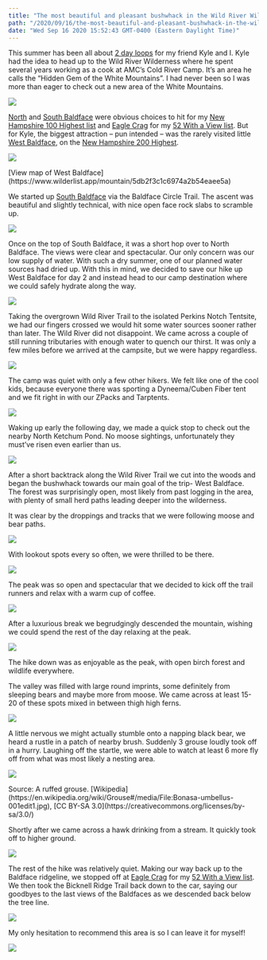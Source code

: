 ```yaml
---
title: "The most beautiful and pleasant bushwhack in the Wild River Wilderness"
path: "/2020/09/16/the-most-beautiful-and-pleasant-bushwhack-in-the-wild-river-wilderness/"
date: "Wed Sep 16 2020 15:52:43 GMT-0400 (Eastern Daylight Time)"
---
```


 This summer has been all about [2 day loops](http://reconnect.life/2020/08/14/creating-a-vt-4k-loop-escaping-the-nh-crowds-and-stumbling-on-some-stinging-nettle/) for my friend Kyle and I. Kyle had the idea to head up to the Wild River Wilderness where he spent several years working as a cook at AMC’s Cold River Camp. It’s an area he calls the “Hidden Gem of the White Mountains”. I had never been so I was more than eager to check out a new area of the White Mountains. 

![](2009-Wil-River-North-Bald-Face-500x375.jpg)

[North](https://www.wilderlist.app/mountains/5d8fbf1ae0364e2a604d74d9) and [South Baldface](https://www.wilderlist.app/mountain/5d8fbf46e0364e2a604d74da) were obvious choices to hit for my [New Hampshire 100 Highest list](https://www.wilderlist.app/lists/5d8d8bc8ac1095001788bbcb) and [Eagle Crag](https://www.wilderlist.app/mountain/5db9d55a2d4ef1001786a432) for my [52 With a View list](https://www.wilderlist.app/list/5db9dd9a2d4ef1001786a43f). But for Kyle, the biggest attraction – pun intended – was the rarely visited little [West Baldface](https://www.wilderlist.app/mountain/5db2f3c1c6974a2b54eaee5a), on the [New Hampshire 200 Highest](https://www.wilderlist.app/list/5db37a25e52f3b0017dc5577). 

[![](wilderlist-map-west-baldface-500x350.jpg)](https://www.wilderlist.app/mountain/5db2f3c1c6974a2b54eaee5a)

<Figcaption>[View map of West Baldface](https://www.wilderlist.app/mountain/5db2f3c1c6974a2b54eaee5a)</Figcaption>

 We started up [South Baldface](https://www.wilderlist.app/mountain/5d8fbf46e0364e2a604d74da) via the Baldface Circle Trail. The ascent was beautiful and slightly technical, with nice open face rock slabs to scramble up. 

![](2009_Wild-River-South-Baldface-Rock-Slab-500x375.jpg)

 Once on the top of South Baldface, it was a short hop over to North Baldface. The views were clear and spectacular. Our only concern was our low supply of water. With such a dry summer, one of our planned water sources had dried up. With this in mind, we decided to save our hike up West Baldface for day 2 and instead head to our camp destination where we could safely hydrate along the way. 

![](2009-Wild-River-South-Bald-Face-500x281.jpg)

 Taking the overgrown Wild River Trail to the isolated Perkins Notch Tentsite, we had our fingers crossed we would hit some water sources sooner rather than later. The Wild River did not disappoint. We came across a couple of still running tributaries with enough water to quench our thirst. It was only a few miles before we arrived at the campsite, but we were happy regardless.

![](20200912_165513-500x375.jpg)

 The camp was quiet with only a few other hikers. We felt like one of the cool kids, because everyone there was sporting a Dyneema/Cuben Fiber tent and we fit right in with our ZPacks and Tarptents.

![](2009_Wild-River_Camp-site-500x375.jpg)

 Waking up early the following day, we made a quick stop to check out the nearby North Ketchum Pond. No moose sightings, unfortunately they must’ve risen even earlier than us. 

![](2009_Wild-River-Bog-1-500x281.jpg)

 After a short backtrack along the Wild River Trail we cut into the woods and began the bushwhack towards our main goal of the trip- West Baldface. The forest was surprisingly open, most likely from past logging in the area, with plenty of small herd paths leading deeper into the wilderness. 

 It was clear by the droppings and tracks that we were following moose and bear paths. 

![](2009-Wild-River-West-Bald-Face-3-500x281.jpg)

 With lookout spots every so often, we were thrilled to be there. 

![](2009-Wild-River-West-Bald-Face-2-500x281.jpg)

 The peak was so open and spectacular that we decided to kick off the trail runners and relax with a warm cup of coffee. 

![](20200913_105731-500x375.jpg)

 After a luxurious break we begrudgingly descended the mountain, wishing we could spend the rest of the day relaxing at the peak. 

![](2009-wild-river-west-bald-face-summit-500x375.jpg)

 The hike down was as enjoyable as the peak, with open birch forest and wildlife everywhere. 

 The valley was filled with large round imprints, some definitely from sleeping bears and maybe more from moose. We came across at least 15-20 of these spots mixed in between thigh high ferns. 

![](2009-Wild-Rive-West-Bald-Face-Logging-375x500.jpg)

 A little nervous we might actually stumble onto a napping black bear, we heard a rustle in a patch of nearby brush. Suddenly 3 grouse loudly took off in a hurry. Laughing off the startle, we were able to watch at least 6 more fly off from what was most likely a nesting area.

![](1920px-Bonasa-umbellus-001edit1-500x357.jpg)

<Figcaption>Source: A ruffed grouse. [Wikipedia](https://en.wikipedia.org/wiki/Grouse#/media/File:Bonasa-umbellus-001edit1.jpg), [CC BY-SA 3.0](https://creativecommons.org/licenses/by-sa/3.0/)</Figcaption>

 Shortly after we came across a hawk drinking from a stream. It quickly took off to higher ground. 

![](20200913_133445-500x375.jpg)

 The rest of the hike was relatively quiet. Making our way back up to the Baldface ridgeline, we stopped off at [Eagle Crag](https://www.wilderlist.app/mountain/5db9d55a2d4ef1001786a432) for my [52 With a View list](https://www.wilderlist.app/lists/5db9dd9a2d4ef1001786a43f). We then took the Bicknell Ridge Trail back down to the car, saying our goodbyes to the last views of the Baldfaces as we descended back below the tree line.

![](2009-Wild-River-Eagle-Crag-500x375.jpg)

 My only hesitation to recommend this area is so I can leave it for myself!

![](2009-Wild-River-Heading-Home-500x375.jpg)

